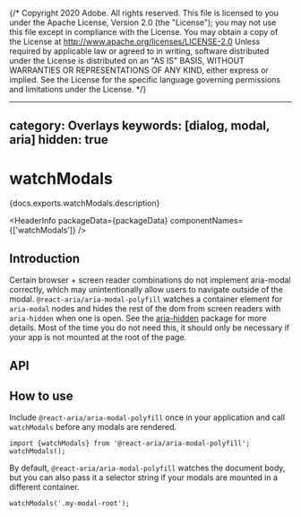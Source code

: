{/* Copyright 2020 Adobe. All rights reserved.
This file is licensed to you under the Apache License, Version 2.0 (the "License");
you may not use this file except in compliance with the License. You may obtain a copy
of the License at http://www.apache.org/licenses/LICENSE-2.0
Unless required by applicable law or agreed to in writing, software distributed under
the License is distributed on an "AS IS" BASIS, WITHOUT WARRANTIES OR REPRESENTATIONS
OF ANY KIND, either express or implied. See the License for the specific language
governing permissions and limitations under the License. */}



---
category: Overlays
keywords: [dialog, modal, aria]
hidden: true
---

# watchModals

<PageDescription>{docs.exports.watchModals.description}</PageDescription>

<HeaderInfo
  packageData={packageData}
  componentNames={['watchModals']} />

## Introduction

Certain browser + screen reader combinations do not implement aria-modal correctly, which may unintentionally allow users to navigate outside of the modal.
`@react-aria/aria-modal-polyfill` watches a container element for `aria-modal` nodes and hides the rest of the dom from screen readers with `aria-hidden` when one is open. See the [aria-hidden](https://www.npmjs.com/package/aria-hidden) package for more details.
Most of the time you do not need this, it should only be necessary if your app is not mounted at the root of the page.

## API

<FunctionAPI function={docs.exports.watchModals} links={docs.links} />

## How to use
Include `@react-aria/aria-modal-polyfill` once in your application and call `watchModals` before any modals are rendered.
```
import {watchModals} from '@react-aria/aria-modal-polyfill';
watchModals();
```

By default, `@react-aria/aria-modal-polyfill` watches the document body, but you can also pass it a selector string if your modals are mounted in a different container.

```
watchModals('.my-modal-root');
```
